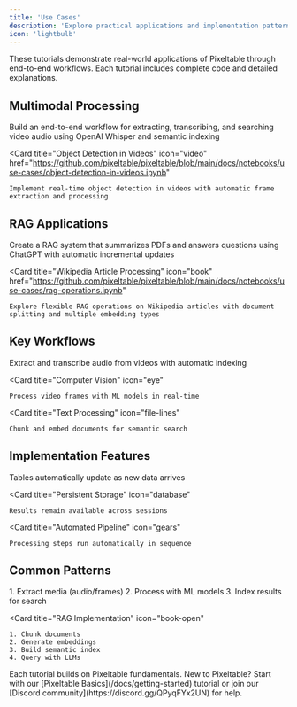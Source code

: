 ```yaml
---
title: 'Use Cases'
description: 'Explore practical applications and implementation patterns with Pixeltable'
icon: 'lightbulb'
---
```


These tutorials demonstrate real-world applications of Pixeltable through end-to-end workflows. Each tutorial includes complete code and detailed explanations.

<Frame caption="All tutorials are available as interactive Jupyter notebooks.">
</Frame>

## Multimodal Processing

<CardGroup cols={2}>
  <Card
    title="Audio Transcription Pipeline"
    icon="waveform"
    href="https://github.com/pixeltable/pixeltable/blob/main/docs/notebooks/use-cases/audio-transcriptions.ipynb"
  >
    Build an end-to-end workflow for extracting, transcribing, and searching video audio using OpenAI Whisper and semantic indexing
  </Card>

  <Card
    title="Object Detection in Videos"
    icon="video"
    href="https://github.com/pixeltable/pixeltable/blob/main/docs/notebooks/use-cases/object-detection-in-videos.ipynb"
  >
    Implement real-time object detection in videos with automatic frame extraction and processing
  </Card>
</CardGroup>

## RAG Applications

<CardGroup cols={2}>
  <Card
    title="Document Question Answering"
    icon="message-question"
    href="https://github.com/pixeltable/pixeltable/blob/main/docs/notebooks/use-cases/rag-demo.ipynb"
  >
    Create a RAG system that summarizes PDFs and answers questions using ChatGPT with automatic incremental updates
  </Card>

  <Card
    title="Wikipedia Article Processing"
    icon="book"
    href="https://github.com/pixeltable/pixeltable/blob/main/docs/notebooks/use-cases/rag-operations.ipynb"
  >
    Explore flexible RAG operations on Wikipedia articles with document splitting and multiple embedding types
  </Card>
</CardGroup>

## Key Workflows

<CardGroup cols={3}>
  <Card
    title="Audio Processing"
    icon="microphone"
  >
    Extract and transcribe audio from videos with automatic indexing
  </Card>

  <Card
    title="Computer Vision"
    icon="eye"
  >
    Process video frames with ML models in real-time
  </Card>

  <Card
    title="Text Processing"
    icon="file-lines"
  >
    Chunk and embed documents for semantic search
  </Card>
</CardGroup>

## Implementation Features

<CardGroup cols={3}>
  <Card
    title="Incremental Updates"
    icon="rotate"
  >
    Tables automatically update as new data arrives
  </Card>

  <Card
    title="Persistent Storage"
    icon="database"
  >
    Results remain available across sessions
  </Card>

  <Card
    title="Automated Pipeline"
    icon="gears"
  >
    Processing steps run automatically in sequence
  </Card>
</CardGroup>

## Common Patterns

<CardGroup cols={2}>
  <Card
    title="Media Processing Pipeline"
    icon="film"
  >
    1. Extract media (audio/frames)
    2. Process with ML models
    3. Index results for search
  </Card>

  <Card
    title="RAG Implementation"
    icon="book-open"
  >
    1. Chunk documents
    2. Generate embeddings
    3. Build semantic index
    4. Query with LLMs
  </Card>
</CardGroup>

<Note>
  Each tutorial builds on Pixeltable fundamentals. New to Pixeltable? Start with our [Pixeltable Basics](/docs/getting-started) tutorial or join our [Discord community](https://discord.gg/QPyqFYx2UN) for help.
</Note>